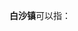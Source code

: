'''白沙镇'''可以指：
{{PRC admin/disambig|35/01/21/101/000|35/03/03/106/000|35/08/02/103/000|36/08/22/110/000|41/01/22/105/000|41/03/29/104/000|42/02/22/107/000|42/09/21/106/000|43/04/82/105/000|43/05/28/103/000|43/31/22/100/000|44/07/81/103/000|44/08/82/100/000|44/18/81/108/000|45/03/21/101/000|45/05/21/107/000|45/08/81/115/000|45/11/23/101/000|50/01/16/108/000|50/01/19/107/000|51/01/22/123/000|51/05/22/102/000|51/17/81/110/000|52/06/23/102/000}}
{{disambig|cat=三字中国镇名消歧义}}